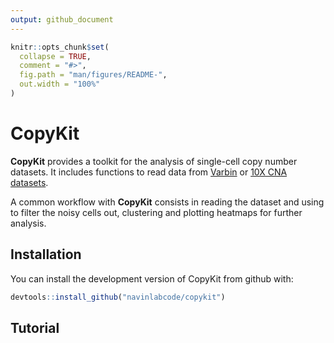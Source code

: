 ```yaml
---
output: github_document
---
```


<!-- README.md is generated from README.Rmd. Please edit that file -->

```r
knitr::opts_chunk$set(
  collapse = TRUE,
  comment = "#>",
  fig.path = "man/figures/README-",
  out.width = "100%"
)
```

# CopyKit

<!-- badges: start -->
<!-- badges: end -->

  **CopyKit** provides a toolkit for the analysis of single-cell copy number datasets. It includes functions to read data from [Varbin](https://www.ncbi.nlm.nih.gov/pmc/articles/PMC4417119/) or [10X CNA datasets](https://www.10xgenomics.com/solutions/single-cell-cnv/).
  
  A common workflow with **CopyKit** consists in reading the dataset and using to filter the noisy cells out, clustering and plotting heatmaps for further analysis.


## Installation

You can install the development version of CopyKit from github with:

``` r
devtools::install_github("navinlabcode/copykit")
```

## Tutorial
